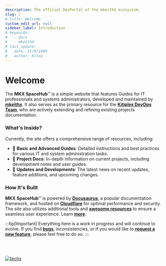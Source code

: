 ```yaml
---
description: The official DevPortal of the mkeithX ecosystem.
slug: /
# title: Welcome
custom_edit_url: null
sidebar_label: Introduction
# keywords:
#   - docs
#   - mkeithX
# last_update:
#   date: 11/9/1989
#   author: Kitoy
---
```







# Welcome

<!-- <KeywordBanner className="logoBadge"/> -->


The **MKX SpaceHub**™ is a simple website that features Guides for IT professionals and systems administrators, developed and maintained by [**mkeithx**](https://github.com/mkeithx). It also serves as the primary resource for the [**Kitiplex DevOps Team**](/community/kitiplex/team#devops), who are actively extending and refining existing projects documentation. 


### What's Inside?
Currently, the site offers a comprehensive range of resources, including:

- 🔵 **Basic and Advanced Guides**: Detailed instructions and best practices for various IT and system administration tasks.
- 🔵 **Project Docs**:  In-depth information on current projects, including development notes and user guides.
- 🔵 **Updates and Developments**: The latest news on recent updates, feature additions, and upcoming changes.


<QuickStartCardRow />


### How It's Built
**MKX SpaceHub**™ is powered by [**Docusaurus**](https://docusaurus.io/), a popular documentation framework, and hosted on [**Cloudflare**](https://developers.cloudflare.com/pages) for optimal performance and security. The site also utilizes additional tools and [**awesome resources**](/community) to ensure a seamless user experience. Learn [**more**](/docs/website-configuration).


:::tip[Important]
Everything here is a work in progress and will continue to evolve. If you find [**bugs**](/community/contributing#issues), inconsistencies, or if you would like to [**request a new feature**](/feature-requests), please feel free to do so.
:::



<br></br>

<p align="center">

[![techs](https://skillicons.dev/icons?i=react,js,cloudflare,github,py,ts,vscode,md,html,css&perline=20)](#explore)

</p>



<!-- ## Stats

| Build                                                                                                                                                | Deploy                                                                                                                                     | Website                                                                                                                                       |
| ---------------------------------------------------------------------------------------------------------------------------------------------------- | ------------------------------------------------------------------------------------------------------------------------------------------ | --------------------------------------------------------------------------------------------------------------------------------------------- |
| ![Wf](https://img.shields.io/github/actions/workflow/status/mkeithx/mkeithx.github.io/pages-deployment.yml?style=for-the-badge&logo=npm&label=build) | ![Preview](<https://img.shields.io/github/deployments/mkeithx/mkeithx.github.io/mkeithx%20(Preview)?style=for-the-badge&label=Prev>)       | ![Gh](https://img.shields.io/website?url=https%3A%2F%2Fmkeithx.github.io%2F&style=for-the-badge&logo=Github&label=GH)                         |
|                                                                                                                                                      | ![Production](<https://img.shields.io/github/deployments/mkeithx/mkeithx.github.io/mkeithx%20(Production)?style=for-the-badge&label=Prod>) | ![WebsiteCloudflare](https://img.shields.io/website?url=https%3A%2F%2Fmkeithx.pages.dev&style=for-the-badge&logo=Cloudflare%20pages&label=CF) | -->




<!-- <div>
<div class="card">
  <div class="card__header">
    <div class="avatar">
      <img
        class="avatar__photo avatar__photo--lg"
        src="/img/logo/logo-rnd-x.png"
      />
      <div class="avatar__intro">
        <div class="avatar__name">Test Title</div>
        <small class="avatar__subtitle">Epic subtitle for testing</small>
      </div>
    </div>
  </div>
</div>
<div class="card">
  <div class="card__header">
    <div class="avatar">
      <img
        class="avatar__photo avatar__photo--lg"
        src="/img/logo/logo-rnd-yel.png"
      />
      <div class="avatar__intro">
        <div class="avatar__name">Test Title</div>
        <small class="avatar__subtitle">Epic subtitle for testing</small>
      </div>
    </div>
  </div>
</div>
</div> -->

<!-- ## What's Inside?


Discover [docs](/docs/repo) from some of my projects, including [guides and workarounds](/docs/devops/guides-and-workarounds). Additionally, you'll find articles covering fascinating topics about the universe. Ranging from our very own solar system, facts about celestial mechanics, some influential figures in physics, astronomy, and space exploration, and beyond. [Learn more](../cosmos/). -->

<!-- In addition, content accuracy is maintained by citing trusted sources such as [NASA](https://www.nasa.gov/), [Wikipedia](https://www.wikipedia.org/), and other [resources](/community). -->

<!--
I use [VSCode](https://code.visualstudio.com/) to build this website along with helpful plugins and various [open-source resources](/community). While the main configuration may seem intricate, it aims to optimize the framework's performance. Learn [more](/docs/configuration).

<!--
<BrowserWindow>

This website is made possible with the following tools and technologies:


[![vscode](https://skillicons.dev/icons?i=vscode)](https://code.visualstudio.com/)
[![React](https://skillicons.dev/icons?i=react)](https://git-scm.com/downloads)
[![Js](https://skillicons.dev/icons?i=javascript)](https://git-scm.com/downloads)
[![Ts](https://skillicons.dev/icons?i=typescript)](https://git-scm.com/downloads)
[![Git](https://skillicons.dev/icons?i=git)](https://git-scm.com/downloads)
[![Python](https://skillicons.dev/icons?i=python)](https://www.python.org/downloads/)


While the main configuration may seem intricate, it aims to optimize the framework's performance. Learn [more](/docs/configuration).


</BrowserWindow> -->

<!--

![WebsiteCloudflare](https://img.shields.io/website?url=https%3A%2F%2Fmkeithx.pages.dev&style=for-the-badge&logo=Cloudflare%20pages&label=Cloudflare)
![GitHub deployments](https://img.shields.io/github/deployments/mkeithx/mkeithx.github.io/github-pages?style=for-the-badge&label=Build)
![Issues](https://img.shields.io/github/issues/mkeithx/mkeithx.github.io?style=for-the-badge&label=Issues)
![Pull Requests](https://img.shields.io/github/issues-pr/mkeithx/mkeithx.github.io?style=for-the-badge&label=PR) -->

<!-- :::tip[important]
While this website is still a work in progress, I'm actively working to improve and add new features to make it better.
:::

## Reports
If you find bugs, inconsistencies, or if you would like to request a new feature, please feel free to do so. [Learn more](/community/contributing#issues).  -->
